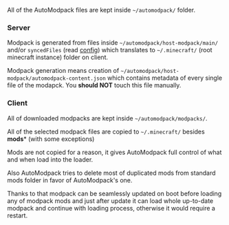 All of the AutoModpack files are kept inside `~/automodpack/` folder.

### Server
Modpack is generated from files inside `~/automodpack/host-modpack/main/` and/or `syncedFiles` (read [config](https://github.com/Skidamek/AutoModpack/wiki/Configuration)) which translates to `~/.minecraft/` (root minecraft instance) folder on client.

Modpack generation means creation of `~/automodpack/host-modpack/automodpack-content.json` which contains metadata of every single file of the modapck. You **should NOT** touch this file manually.

### Client
All of downloaded modpacks are kept inside `~/automodpack/modpacks/`.

All of the selected modpack files are copied to `~/.minecraft/` besides **mods*** (with some exceptions)

Mods are not copied for a reason, it gives AutoModpack full control of what and when load into the loader.

Also AutoModpack tries to delete most of duplicated mods from standard mods folder in favor of AutoModpack's one.

Thanks to that modpack can be seamlessly updated on boot before loading any of modpack mods and just after update it can load whole up-to-date modpack and continue with loading process, otherwise it would require a restart.
